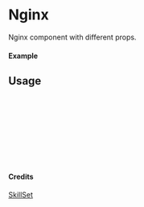
<Meta of={Nginx} title="SkillSet/Nginx" />

# Nginx

Nginx component with different props.

#### Example

<Canvas of={Nginx.Primary} />

## Usage

```ts
import { Nginx } from "yadl-ui";

const Example = () => {
  return (
      <Nginx />
  );
};

export default Example;
```

#### Credits
[SkillSet](https://skillicons.dev)
